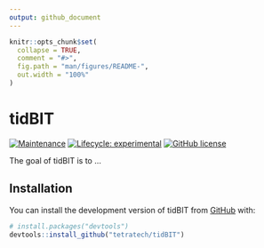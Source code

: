 ```yaml
---
output: github_document
---
```


<!-- README.md is generated from README.Rmd. Please edit that file -->

```r
knitr::opts_chunk$set(
  collapse = TRUE,
  comment = "#>",
  fig.path = "man/figures/README-",
  out.width = "100%"
)
```

# tidBIT

<!-- badges: start -->
[![Maintenance](https://img.shields.io/badge/Maintained%3F-yes-green.svg)](https://GitHub.com/tetratech/tidBIT/graphs/commit-activity)
[![Lifecycle: experimental](https://img.shields.io/badge/lifecycle-experimental-orange.svg)](https://lifecycle.r-lib.org/articles/stages.html#experimental)
[![GitHub license](https://img.shields.io/github/license/tetratech/tidBIT.svg)](https://github.com/tetratech/tidBIT/blob/master/LICENSE)
<!-- badges: end -->

The goal of tidBIT is to ...

## Installation

You can install the development version of tidBIT from 
[GitHub](https://github.com/) with:

``` r
# install.packages("devtools")
devtools::install_github("tetratech/tidBIT")
```


